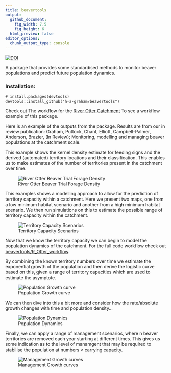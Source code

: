 ```yaml
---
title: beavertools
output: 
  github_document:
    fig_width: 7.5
    fig_height: 6
  html_preview: false
editor_options: 
  chunk_output_type: console
---
```

[![DOI](https://zenodo.org/badge/278560084.svg)](https://zenodo.org/badge/latestdoi/278560084)

A package that provides some standardised methods to monitor beaver populations and predict future population dynamics.


### Installation:
```
# install.packages(devtools)
devtools::install_github("h-a-graham/beavertools")
```

Check out The workflow for the [River Otter Catchment](https://github.com/h-a-graham/beavertools/tree/master/R_Otter_workflow) To see
a workflow example of this package.

Here is an example of the outputs from the package. Results are from our in review publication: 
Graham, Puttock, Chant, Elliott, Campbell-Palmer, Anderson, Brazier, (In Review); Monitoring, modelling and managing beaver populations at the catchment scale.


This example shows the kernel density estimate for feeding signs and the derived (automated) territory locations and their classification. This enables us to make estimates of the number of territories present in the catchment over time.

![River Otter Beaver Trial Forage Density](man/figures/AnimatedFeeding.gif)


This examples shows a modelling approach to allow for the prediction of territory capacity within a catchment. Here we present two maps, one from a low minimum habitat scenario and another from a high minimum habitat scenario. We then run simulations on this to estimate the possible range of territory capacity within the catchment. 


![Territory Capacity Scenarios](man/figures/Lower_Upper_Capacity_maps.png)


Now that we know the territory capacity we can begin to model the population dynamics of the catchment. For the full code workflow check out [beavertools/R_Otter_workflow](R_Otter_workflow).

By combining the known territory numbers over time we estimate the exponential growth of the population and then derive the logistic curve based on this, given a range of territory capacities which are used to estimate the asymptote. 


![Population Growth curve](man/figures/TerritoryPredictiond2.png)

We can then dive into this a bit more and consider how the rate/absolute growth changes with time and population density...

![Population Dynamics](man/figures/TerritoryDynamics.png)

Finally, we can apply a range of management scenarios, where n beaver territories are removed each year starting at different times. This gives us some indication as to the level of manamgent that may be required to stabilise the population at numbers < carrying capacity.

![Management Growth curves](man/figures/MgmtDynamics.png)
